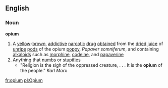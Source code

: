 ==English==
===Noun===
{{wikipedia}}
'''opium'''
#A [[yellow]]-[[brown]], [[addictive]] [[narcotic]] [[drug]] [[obtained]] from the [[dried]] [[juice]] of [[unripe]] [[pod]]s of the opium [[poppy]], ''Papaver somniferum'', and containing [[alkaloid]]s such as [[morphine]], [[codeine]], and [[papaverine]]
#Anything that [[numb]]s or [[stupifies]]
#* "Religion is the sigh of the oppressed creature, . . . It is the '''opium''' of the people." ''Karl Marx''

[[fr:opium]]
[[pl:Opium]]